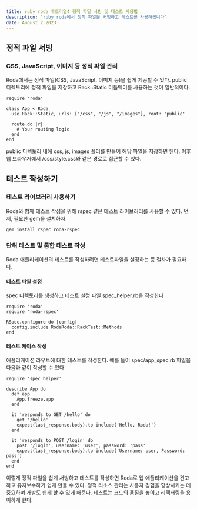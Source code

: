 ```yaml
---
title: ruby roda 튜토리얼4 정적 파일 서빙 및 테스트 사용법
description: 'ruby roda에서 정적 파일을 서빙하고 테스트를 사용해봅니다'
date: August 2 2023
---
```


## 정적 파일 서빙

### CSS, JavaScript, 이미지 등 정적 파일 관리

Roda에서는 정적 파일(CSS, JavaScript, 이미지 등)을 쉽게 제공할 수 있다.
public 디렉토리에 정적 파일을 저장하고 Rack::Static 미들웨어를 사용하는 것이 일반적이다.

```
require 'roda'

class App < Roda
  use Rack::Static, urls: ["/css", "/js", "/images"], root: 'public'

  route do |r|
    # Your routing logic
  end
end
```

public 디렉토리 내에 css, js, images 폴더를 만들어 해당 파일을 저장하면 된다.
이후 웹 브라우저에서 /css/style.css와 같은 경로로 접근할 수 있다.

## 테스트 작성하기

### 테스트 라이브러리 사용하기

Roda와 함께 테스트 작성을 위해 rspec 같은 테스트 라이브러리를 사용할 수 있다.
먼저, 필요한 gem을 설치하자

```
gem install rspec roda-rspec
```

### 단위 테스트 및 통합 테스트 작성

Roda 애플리케이션의 테스트를 작성하려면 테스트파일을 설정하는 등 절차가 필요하다.

#### 테스트 파일 설정

spec 디렉토리를 생성하고 테스트 설정 파일 spec_helper.rb을 작성한다

```
require 'roda'
require 'roda-rspec'

RSpec.configure do |config|
  config.include RodaRoda::RackTest::Methods
end
```

#### 테스트 케이스 작성

애플리케이션 라우트에 대한 테스트를 작성한다. 예를 들어 spec/app_spec.rb 파일을 다음과 같이 작성할 수 있다

```
require 'spec_helper'

describe App do
  def app
    App.freeze.app
  end

  it 'responds to GET /hello' do
    get '/hello'
    expect(last_response.body).to include('Hello, Roda!')
  end

  it 'responds to POST /login' do
    post '/login', username: 'user', password: 'pass'
    expect(last_response.body).to include('Username: user, Password: pass')
  end
end
```

이렇게 정적 파일을 쉽게 서빙하고 테스트를 작성하면
Roda로 웹 애플리케이션을 견고하고 유지보수하기 쉽게 만들 수 있다.
정적 리소스 관리는 사용자 경험을 향상시키는 데 중요하며 개발도 쉽게 할 수 있게 해준다.
테스트는 코드의 품질을 높이고 리팩터링을 용이하게 한다.
